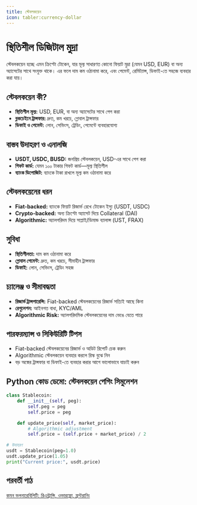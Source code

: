 ```yaml
---
title: স্টেবলকয়েন
icon: tabler:currency-dollar
---
```


# স্থিতিশীল ডিজিটাল মুদ্রা

স্টেবলকয়েন হচ্ছে এমন ক্রিপ্টো টোকেন, যার মূল্য সাধারণত কোনো ফিয়াট মুদ্রা (যেমন USD, EUR) বা অন্য অ্যাসেটের সাথে সংযুক্ত থাকে। এর ফলে দাম কম ওঠানামা করে, এবং পেমেন্ট, রেমিট্যান্স, ডিফাই-তে সহজে ব্যবহার করা যায়।

## স্টেবলকয়েন কী?

- **স্থিতিশীল মূল্য:** USD, EUR, বা অন্য অ্যাসেটের সাথে পেগ করা
- **ব্লকচেইনে ট্রান্সফার:** দ্রুত, কম খরচে, গ্লোবাল ট্রান্সফার
- **ডিফাই ও পেমেন্ট:** লোন, সেভিংস, ট্রেডিং, পেমেন্টে ব্যবহারযোগ্য

## বাস্তব উদাহরণ ও এনালজি

- **USDT, USDC, BUSD:** জনপ্রিয় স্টেবলকয়েন, USD-এর সাথে পেগ করা
- **গিফট কার্ড:** যেমন ১০০ টাকার গিফট কার্ড—মূল্য স্থিতিশীল
- **ব্যাংক ডিপোজিট:** ব্যাংকে টাকা রাখলে মূল্য কম ওঠানামা করে

## স্টেবলকয়েনের ধরন

- **Fiat-backed:** ব্যাংকে ফিয়াট রিজার্ভ রেখে টোকেন ইস্যু (USDT, USDC)
- **Crypto-backed:** অন্য ক্রিপ্টো অ্যাসেট দিয়ে Collateral (DAI)
- **Algorithmic:** অ্যালগরিদম দিয়ে সাপ্লাই/ডিমান্ড ব্যালান্স (UST, FRAX)

## সুবিধা

- **স্থিতিশীলতা:** দাম কম ওঠানামা করে
- **গ্লোবাল পেমেন্ট:** দ্রুত, কম খরচে, সীমাহীন ট্রান্সফার
- **ডিফাই:** লোন, সেভিংস, ট্রেডিং সহজ

## চ্যালেঞ্জ ও সীমাবদ্ধতা

- **রিজার্ভ ট্রান্সপারেন্সি:** Fiat-backed স্টেবলকয়েনের রিজার্ভ সত্যিই আছে কিনা
- **রেগুলেশন:** আইনগত বাধা, KYC/AML
- **Algorithmic Risk:** অ্যালগরিদমিক স্টেবলকয়েনের দাম ভেঙে যেতে পারে

## পারফরম্যান্স ও সিকিউরিটি টিপস

- Fiat-backed স্টেবলকয়েনের রিজার্ভ ও অডিট রিপোর্ট চেক করুন
- Algorithmic স্টেবলকয়েন ব্যবহার করলে রিস্ক বুঝে নিন
- বড় অঙ্কের ট্রান্সফার বা ডিফাই-তে ব্যবহার করার আগে ভালোভাবে যাচাই করুন

## Python কোড ডেমো: স্টেবলকয়েন পেগিং সিমুলেশন

```python
class Stablecoin:
    def __init__(self, peg):
        self.peg = peg
        self.price = peg

    def update_price(self, market_price):
        # Algorithmic adjustment
        self.price = (self.price + market_price) / 2

# উদাহরণ
usdt = Stablecoin(peg=1.0)
usdt.update_price(1.05)
print("Current price:", usdt.price)
```

## পরবর্তী পাঠ

[কমন ভলনারেবিলিটি: রিএন্ট্রান্সি, ওভারফ্লো, ফ্রন্টরানিং](/blockchain/vulnerabilities)
